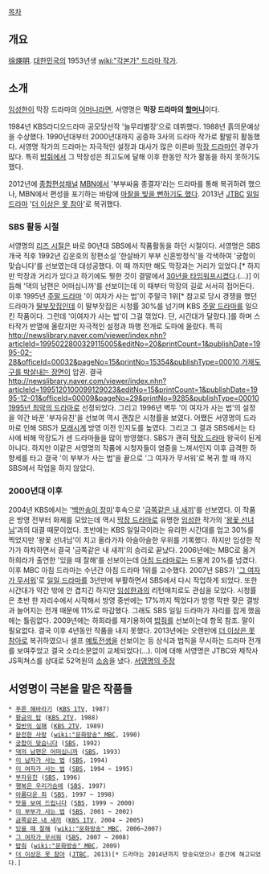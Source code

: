 [[목차]]
== 개요 ==
[http://terms.naver.com/entry.nhn?docId=1685407&cid=3008&categoryId=3050 徐煐明]. [[대한민국]]의 1953년생 [[wiki:"각본가" 드라마 작가]].

== 소개 ==
[[임성한]]이 막장 드라마의 [[어머니]]라면, 서영명은 '''막장 드라마의 [[할머니]]'''이다.

1984년 KBS라디오드라마 공모당선작 '늘무리별장'으로 데뷔했다. 1988년 흙의문예상을 수상했다.
1990년대부터 2000년대까지 공중파 3사의 드라마 작가로 활발히 활동했다. 서영명 작가의 드라마는 자극적인 설정과 대사가 많은 이른바 [[막장 드라마]]인 경우가 많다. 특히 [[밥줘]]에서 그 막장성은 최고도에 달해 이후 한동안 작가 활동을 하지 못하기도 했다.

2012년에 [[종합편성채널]] [[MBN]]에서 '부부싸움 종결자'라는 드라마를 통해 복귀하려 했으나, MBN에서 편성을 포기하는 바람에 [http://news.naver.com/main/read.nhn?mode=LSD&mid=sec&sid1=106&oid=213&aid=0000238648 마찰을 빚을 뻔하기도 했다].
2013년 [[JTBC]] [[일일 드라마]] '[[더 이상은 못 참아]]'로 복귀했다.

=== SBS 활동 시절 ===
서영명의 [[리즈 시절]]은 바로 90년대 SBS에서 작품활동을 하던 시절이다.
서영명은 SBS 개국 직후 1992년 김운호의 장편소설 '한살바기 부부 신혼방정식'을 각색하여 '궁합이 맞습니다'를 선보였는데 대성공했다. 이 때 까지만 해도 막장과는 거리가 있었다.[* 하지만 막장과 거리가 있다고 하기에도 뭣한 것이 결말에서 [[왕가네 식구들|30년을 타임워프시켰다]].(...)] 이듬해 '댁의 남편은 어떠십니까'를 선보이는데 이 때부터 막장의 길로 서서히 접어든다.
이후 1995년 [[주말 드라마]] '이 여자가 사는 법'이 주말극 1위[* 참고로 당시 경쟁을 했던 드라마가 [[딸부잣집]]인데 이 딸부잣집은 시청률 30%를 넘기며 KBS [[주말 드라마]]를 일으킨 작품이다. 그런데 '이여자가 사는 법'이 그걸 꺾었다. 단, 시간대가 달랐다.]를 하며 스타작가 반열에 올랐지만 자극적인 설정과 파행 전개로 도마에 올랐다. 특히 [[http://newslibrary.naver.com/viewer/index.nhn?articleId=1995022800329115005&editNo=20&printCount=1&publishDate=1995-02-28&officeId=00032&pageNo=15&printNo=15354&publishType=00010 가재도구를 박살내는 장면]]이 압권. 결국 [[http://newslibrary.naver.com/viewer/index.nhn?articleId=1995120100099129023&editNo=15&printCount=1&publishDate=1995-12-01&officeId=00009&pageNo=29&printNo=9285&publishType=00010 1995년 최악의 드라마]]로 선정되었다. 그리고 1996년 벽두 '이 여자가 사는 법'의 설정을 약간 바꾼 '부자유친'을 선보여 역시 괜찮은 시청률을 보였다. 어쨌든 서영명의 드라마로 인해 SBS가 [[모래시계]] 방영 이전 인지도를 높였다. 그리고 그 결과 SBS에서는 타사에 비해 막장도가 센 드라마들을 많이 방영했다. SBS가 괜히 [[막장 드라마]] 왕국이 된게 아니다.
하지만 이같은 서영명의 작품에 시청자들이 염증을 느껴서인지 이후 급격한 하향세를 타고 결국 '이 부부가 사는 법'을 끝으로 '그 여자가 무서워'로 복귀 할 때 까지 SBS에서 작업을 하지 않았다.

=== 2000년대 이후 ===
2004년 KBS에서는 '[[백만송이 장미]]'후속으로 '[[금쪽같은 내 새끼]]'를 선보였다. 이 작품은 방영 전부터 화제를 모았는데 역시 [[막장 드라마]]로 유명한 [[임성한]] 작가의 '[[왕꽃 선녀님]]'과의 대결 때문이었다. 초반에는 KBS 일일극이라는 유리한 시간대를 업고 30%를 찍었지만 '왕꽃 선녀님'이 치고 올라가자 아슬아슬한 우위를 기록했다. 하지만 임성한 작가가 하차하면서 결국 '금쪽같은 내 새끼'의 승리로 끝났다.
2006년에는 MBC로 옮겨 하희라가 출연한 '있을 때 잘해'를 선보이는데 [[아침 드라마]]로는 드물게 20%를 넘겼다. 이후 MBC 아침 드라마는 수년간 아침 드라마 1위를 고수했다.
2007년 SBS가 '[[그 여자가 무서워]]'로 [[일일 드라마]]를 3년만에 부활하면서 SBS에서 다시 작업하게 되었다. 또한 시간대가 약간 밖에 안 겹치긴 하지만 [[임성한]]과의 리턴매치로도 관심을 모았다. 시청률은 초반 한 자리수에서 시작해서 방영 중반에는 17%까지 찍었다가 방영 막판 잦은 결방과 늘어지는 전개 때문에 11%로 마감했다. 그래도 SBS 일일 드라마가 자리를 잡게 했음에는 틀림없다.
2009년에는 하희라를 재기용하여 [[밥줘]]를 선보이는데 항목 참조. 말이 필요없다. 결국 이후 4년동안 작품을 내지 못했다.
2013년에는 오랜만에 [[더 이상은 못 참아]]로 복귀하였으나 셀프 [[예토전생]]을 선보이는 등 상식과 법칙을 무시하는 드라마 전개를 보여주었고 결국 소리소문없이 교체되었다(…). 이에 대해 서영명은 JTBC와 제작사 JS픽쳐스를 상대로 52억원의 [http://news.naver.com/main/read.nhn?mode=LSD&mid=sec&sid1=106&oid=001&aid=0006627954 소송]을 냈다. [http://news.naver.com/main/read.nhn?mode=LSD&mid=sec&sid1=106&oid=117&aid=0002403551 서영명의 주장]

== 서영명이 극본을 맡은 작품들 ==
 * [[푸른 해바라기]] ([[KBS 1TV]], 1987)
 * [[황금의 탑]] ([[KBS 2TV]], 1988)
 * [[절반의 실패]] ([[KBS 2TV]], 1989)
 * [[완전한 사랑]] ([[wiki:"문화방송" MBC]], 1990)
 * [[궁합이 맞습니다]] ([[SBS]], 1992) 
 * [[댁의 남편은 어떠십니까]] ([[SBS]], 1993)
 * [[이 남자가 사는 법]] ([[SBS]], 1994)
 * [[이 여자가 사는 법]] ([[SBS]], 1994 ~ 1995)
 * [[부자유친]] ([[SBS]], 1996)
 * [[행복은 우리가슴에]] ([[SBS]], 1997)
 * [[아름다운 죄]] ([[SBS]], 1997 ~ 1998)
 * [[맛을 보여 드립니다]] ([[SBS]], 1999 ~ 2000)
 * [[이 부부가 사는 법]] ([[SBS]], 2001 ~ 2002)
 * [[금쪽같은 내 새끼]] ([[KBS 1TV]], 2004 ~ 2005)
 * [[있을 때 잘해]] ([[wiki:"문화방송" MBC]], 2006~2007)
 * [[그 여자가 무서워]] ([[SBS]], 2007 ~ 2008)
 * [[밥줘]] ([[wiki:"문화방송" MBC]], 2009)
 * [[더 이상은 못 참아]] ([[JTBC]], 2013)[* 드라마는 2014년까지 방송되었으나 중간에 해고되었다.]
